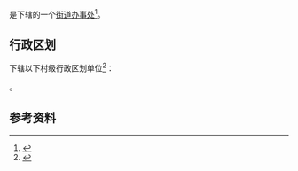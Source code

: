 {{中国乡级行政区|43/07/22/002/000}}

'''{{PAGENAMEBASE}}'''是{{PRC admin/fullname|43/07/22/002/000|3}}下辖的一个[[街道办事处|街道办事处]]<ref>{{PRC admin/ref sgc|{{PRC admin/parent|43/07/22/002/000}}}}</ref>。

== 行政区划 ==
{{PAGENAMEBASE}}下辖以下村级行政区划单位<ref>{{PRC admin/ref sgc|43/07/22/002/000}}</ref>：

{{PRC admin/children|43/07/22/002/000}}。

== 参考资料 ==
{{reflist}}

{{湖南行政区划小作品}}
{{PRC admin/navcat|43/07/22/002/000}}